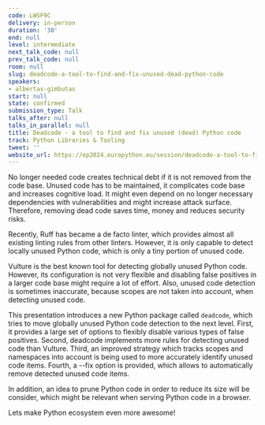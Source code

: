 ```yaml
---
code: LWSF9C
delivery: in-person
duration: '30'
end: null
level: intermediate
next_talk_code: null
prev_talk_code: null
room: null
slug: deadcode-a-tool-to-find-and-fix-unused-dead-python-code
speakers:
- albertas-gimbutas
start: null
state: confirmed
submission_type: Talk
talks_after: null
talks_in_parallel: null
title: Deadcode - a tool to find and fix unused (dead) Python code
track: Python Libraries & Tooling
tweet: ''
website_url: https://ep2024.europython.eu/session/deadcode-a-tool-to-find-and-fix-unused-dead-python-code
---
```


No longer needed code creates technical debt if it is not removed from the code base. Unused code has to be maintained, it complicates code base and increases cognitive load. It might even depend on no longer necessary dependencies with vulnerabilities and might increase attack surface. Therefore, removing dead code saves time, money and reduces security risks.

Recently, Ruff has became a de facto linter, which provides almost all existing linting rules from other linters. However, it is only capable to detect locally unused Python code, which is only a tiny portion of unused code.

Vulture is the best known tool for detecting globally unused Python code. However, its configuration is not very flexible and disabling false positives in a larger code base might require a lot of effort.
Also, unused code detection is sometimes inaccurate, because scopes are not taken into account, when detecting unused code.

This presentation introduces a new Python package called `deadcode`, which tries to move globally unused Python code detection to the next level. First, it provides a large set of options to flexibly disable various types of false positives. Second, deadcode implements more rules for detecting unused code than Vulture. Third, an improved strategy which tracks scopes and namespaces into account is being used to
more accurately identify unused code items. Fourth, a --fix option is provided, which allows to automatically remove detected unused code items.

In addition, an idea to prune Python code in order to reduce its size will be consider, which might be relevant when serving Python code in a browser.

Lets make Python ecosystem even more awesome!
